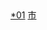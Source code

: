 [[Category:成都行政区划|*01]]
[[Category:四川各市州县级行政区|市]]
{{catmore|成都市|四川省成都市}}
<br>{{hideh
|Head = 成各区县市所辖乡镇与街道
|FrameStyle   = border:solid 1px #0000ff;
|HeadStyle    = text-align:left;background:transparent;
|ContentStyle = background: #FFFFE0;
}}

{{edit|Template:成都市青羊区行政区划}}{{成都市青羊区行政区划|state=expanded}}
{{edit|Template:成都市锦江区行政区划}}{{成都市锦江区行政区划|state=expanded}}
{{edit|Template:成都市金牛区行政区划}}{{成都市金牛区行政区划|state=expanded}}
{{edit|Template:成都市武侯区行政区划}}{{成都市武侯区行政区划|state=expanded}}
{{edit|Template:成都市成华区行政区划}}{{成都市成华区行政区划|state=expanded}}
{{edit|Template:成都市龙泉驿区行政区划}}{{成都市龙泉驿区行政区划|state=expanded}}
{{edit|Template:成都市青白江区行政区划}}{{成都市青白江区行政区划|state=expanded}}
{{edit|Template:成都市新都区行政区划}}{{成都市新都区行政区划|state=expanded}}
{{edit|Template:成都市温江区行政区划}}{{成都市温江区行政区划|state=expanded}}
{{edit|Template:都江堰市行政区划}}{{都江堰市行政区划|state=expanded}}
{{edit|Template:彭州市行政区划}}{{彭州市行政区划|state=expanded}}
{{edit|Template:邛崃市行政区划}}{{邛崃市行政区划|state=expanded}}
{{edit|Template:崇州市行政区划}}{{崇州市行政区划|state=expanded}}
{{edit|Template:金堂县行政区划}}{{金堂县行政区划|state=expanded}}
{{edit|Template:郫县行政区划}}{{郫县行政区划|state=expanded}}
{{edit|Template:新津县行政区划}}{{新津县行政区划|state=expanded}}
{{edit|Template:双流县行政区划}}{{双流县行政区划|state=expanded}}
{{edit|Template:蒲江县行政区划}}{{蒲江县行政区划|state=expanded}}
{{edit|Template:大邑县行政区划}}{{大邑县行政区划|state=expanded}}
{{hidef}}